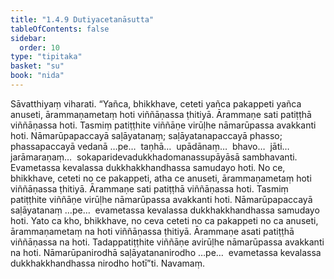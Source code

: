 ```yaml
---
title: "1.4.9 Dutiyacetanāsutta"
tableOfContents: false
sidebar:
  order: 10
type: "tipitaka"
basket: "su"
book: "nida"
---
```



<DynamicBreadcrumb />

<Division number="39" book="nida">

<Paragraph number="282" book="nida">
Sāvatthiyaṃ viharati. “Yañca, bhikkhave, ceteti yañca pakappeti yañca anuseti, ārammaṇametaṃ hoti viññāṇassa ṭhitiyā. Ārammaṇe sati patiṭṭhā viññāṇassa hoti. Tasmiṃ patiṭṭhite viññāṇe virūḷhe nāmarūpassa avakkanti hoti. Nāmarūpapaccayā saḷāyatanaṃ; saḷāyatanapaccayā phasso; phassapaccayā vedanā …pe…  taṇhā…  upādānaṃ…  bhavo…  jāti…  jarāmaraṇaṃ…  sokaparidevadukkhadomanassupāyāsā sambhavanti. Evametassa kevalassa dukkhakkhandhassa samudayo hoti.
</Paragraph>

<Paragraph number="283" book="nida">
No ce, bhikkhave, ceteti no ce pakappeti, atha ce anuseti, ārammaṇametaṃ hoti viññāṇassa ṭhitiyā. Ārammaṇe sati patiṭṭhā viññāṇassa hoti. Tasmiṃ patiṭṭhite viññāṇe virūḷhe nāmarūpassa avakkanti hoti. Nāmarūpapaccayā saḷāyatanaṃ …pe…  evametassa kevalassa dukkhakkhandhassa samudayo hoti.
</Paragraph>

<Paragraph number="284" book="nida">
Yato ca kho, bhikkhave, no ceva ceteti no ca pakappeti no ca anuseti, ārammaṇametaṃ na hoti viññāṇassa ṭhitiyā. Ārammaṇe asati patiṭṭhā viññāṇassa na hoti. Tadappatiṭṭhite viññāṇe avirūḷhe nāmarūpassa avakkanti na hoti. Nāmarūpanirodhā saḷāyatananirodho …pe…  evametassa kevalassa dukkhakkhandhassa nirodho hotī”ti.

</Paragraph>
</Division>

<Paragraph number="285" type="center" book="nida">
Navamaṃ.
</Paragraph>